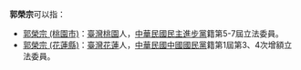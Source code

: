 '''郭榮宗'''可以指：

* [[郭榮宗_(桃園市)|郭榮宗 (桃園市)]]：[[臺灣|臺灣]][[桃園市|桃園]]人，[[中華民國|中華民國]][[民主進步黨|民主進步黨]]籍第5-7屆立法委員。
* [[郭榮宗_(花蓮縣)|郭榮宗 (花蓮縣)]]：[[臺灣|臺灣]][[花蓮縣|花蓮]]人，[[中華民國|中華民國]][[中國國民黨|中國國民黨]]籍第1屆第3、4次增額立法委員。

{{消歧義|cat=三字消歧义}}